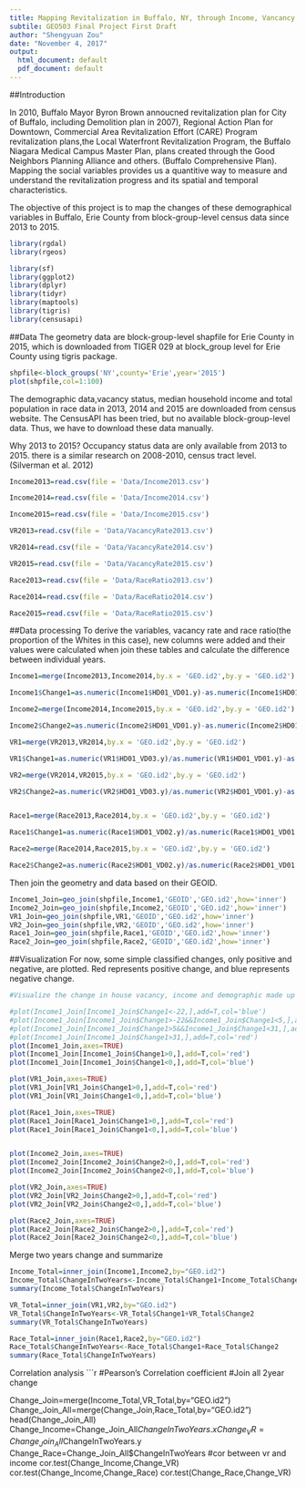 ---
title: Mapping Revitalization in Buffalo, NY, through Income, Vancancy and Demographic Made up Data from 2013 to 2015 
subtile: GEO503 Final Project First Draft
author: "Shengyuan Zou"
date: "November 4, 2017"
output:
  html_document: default
  pdf_document: default
---

##Introduction

In 2010, Buffalo Mayor Byron Brown annoucned revitalization plan for City of Buffalo, including Demolition plan in 2007), Regional Action Plan for Downtown, Commercial Area Revitalization Effort (CARE) Program revitalization plans,the Local Waterfront Revitalization Program, the Buffalo Niagara Medical Campus Master Plan, plans created through the Good Neighbors Planning Alliance and others. (Buffalo Comprehensive Plan). Mapping the social variables provides us a quantitive way to measure and understand the revitalization progress and its spatial and temporal characteristics.

The objective of this project is to map the changes of these demographical variables in Buffalo, Erie County from block-group-level census data since 2013 to 2015.

```{r setup, include=FALSE}
library(rgdal)
library(rgeos)

library(sf)
library(ggplot2)
library(dplyr)
library(tidyr)
library(maptools)
library(tigris)
library(censusapi)
```

##Data
The geometry data are block-group-level shapfile for Erie County in 2015, which is downloaded from TIGER 029 at block_group level for Erie County using tigris package.
```{r shapefile input}
shpfile<-block_groups('NY',county='Erie',year='2015')
plot(shpfile,col=1:100)

```
The demographic data,vacancy status, median household income and total population in race data in 2013, 2014 and 2015 are downloaded from census website. The CensusAPI has been tried, but no available block-group-level data. Thus, we have to download these data manually. 

Why 2013 to 2015?
Occupancy status data are only available from 2013 to 2015.
there is a similar research on 2008-2010, census tract level. (Silverman et al. 2012)


```{r data input}
Income2013=read.csv(file = 'Data/Income2013.csv')

Income2014=read.csv(file = 'Data/Income2014.csv')

Income2015=read.csv(file = 'Data/Income2015.csv')

VR2013=read.csv(file = 'Data/VacancyRate2013.csv')

VR2014=read.csv(file = 'Data/VacancyRate2014.csv')

VR2015=read.csv(file = 'Data/VacancyRate2015.csv')

Race2013=read.csv(file = 'Data/RaceRatio2013.csv')

Race2014=read.csv(file = 'Data/RaceRatio2014.csv')

Race2015=read.csv(file = 'Data/RaceRatio2015.csv')

```

##Data processing
To derive the variables, vacancy rate and race ratio(the proportion of the Whites in this case), new columns were added and their values were calculated when join these tables and calculate the difference between individual years.
```{r data processing}
Income1=merge(Income2013,Income2014,by.x = 'GEO.id2',by.y = 'GEO.id2')

Income1$Change1=as.numeric(Income1$HD01_VD01.y)-as.numeric(Income1$HD01_VD01.x)

Income2=merge(Income2014,Income2015,by.x = 'GEO.id2',by.y = 'GEO.id2')

Income2$Change2=as.numeric(Income2$HD01_VD01.y)-as.numeric(Income2$HD01_VD01.x)

VR1=merge(VR2013,VR2014,by.x = 'GEO.id2',by.y = 'GEO.id2')

VR1$Change1=as.numeric(VR1$HD01_VD03.y)/as.numeric(VR1$HD01_VD01.y)-as.numeric(VR1$HD01_VD03.x)/as.numeric(VR1$HD01_VD01.x)

VR2=merge(VR2014,VR2015,by.x = 'GEO.id2',by.y = 'GEO.id2')

VR2$Change2=as.numeric(VR2$HD01_VD03.y)/as.numeric(VR2$HD01_VD01.y)-as.numeric(VR2$HD01_VD03.x)/as.numeric(VR2$HD01_VD01.x)


Race1=merge(Race2013,Race2014,by.x = 'GEO.id2',by.y = 'GEO.id2')

Race1$Change1=as.numeric(Race1$HD01_VD02.y)/as.numeric(Race1$HD01_VD01.y)-as.numeric(Race1$HD01_VD02.x)/as.numeric(Race1$HD01_VD01.x)

Race2=merge(Race2014,Race2015,by.x = 'GEO.id2',by.y = 'GEO.id2')

Race2$Change2=as.numeric(Race2$HD01_VD02.y)/as.numeric(Race2$HD01_VD01.y)-as.numeric(Race2$HD01_VD02.x)/as.numeric(Race2$HD01_VD01.x)

```

Then join the geometry and data based on their GEOID.
```{r Join geo with data}
Income1_Join=geo_join(shpfile,Income1,'GEOID','GEO.id2',how='inner')
Income2_Join=geo_join(shpfile,Income2,'GEOID','GEO.id2',how='inner')
VR1_Join=geo_join(shpfile,VR1,'GEOID','GEO.id2',how='inner')
VR2_Join=geo_join(shpfile,VR2,'GEOID','GEO.id2',how='inner')
Race1_Join=geo_join(shpfile,Race1,'GEOID','GEO.id2',how='inner')
Race2_Join=geo_join(shpfile,Race2,'GEOID','GEO.id2',how='inner')
```
##Visualization
For now, some simple classified changes, only positive and negative, are plotted. Red represents positive change, and blue represents negative change.

```{r visualization}
#Visualize the change in house vacancy, income and demographic made up

#plot(Income1_Join[Income1_Join$Change1<-22,],add=T,col='blue')
#plot(Income1_Join[Income1_Join$Change1>-22&&Income1_Join$Change1<5,],add=T,col='yellow')
#plot(Income1_Join[Income1_Join$Change1>5&&Income1_Join$Change1<31,],add=T,col='green')
#plot(Income1_Join[Income1_Join$Change1>31,],add=T,col='red')
plot(Income1_Join,axes=TRUE)
plot(Income1_Join[Income1_Join$Change1>0,],add=T,col='red')
plot(Income1_Join[Income1_Join$Change1<0,],add=T,col='blue')

plot(VR1_Join,axes=TRUE)
plot(VR1_Join[VR1_Join$Change1>0,],add=T,col='red')
plot(VR1_Join[VR1_Join$Change1<0,],add=T,col='blue')

plot(Race1_Join,axes=TRUE)
plot(Race1_Join[Race1_Join$Change1>0,],add=T,col='red')
plot(Race1_Join[Race1_Join$Change1<0,],add=T,col='blue')


plot(Income2_Join,axes=TRUE)
plot(Income2_Join[Income2_Join$Change2>0,],add=T,col='red')
plot(Income2_Join[Income2_Join$Change2<0,],add=T,col='blue')

plot(VR2_Join,axes=TRUE)
plot(VR2_Join[VR2_Join$Change2>0,],add=T,col='red')
plot(VR2_Join[VR2_Join$Change2<0,],add=T,col='blue')

plot(Race2_Join,axes=TRUE)
plot(Race2_Join[Race2_Join$Change2>0,],add=T,col='red')
plot(Race2_Join[Race2_Join$Change2<0,],add=T,col='blue')
```
Merge two years change and summarize
```{r merge and summarize}

Income_Total=inner_join(Income1,Income2,by="GEO.id2")
Income_Total$ChangeInTwoYears<-Income_Total$Change1+Income_Total$Change2
summary(Income_Total$ChangeInTwoYears)

VR_Total=inner_join(VR1,VR2,by="GEO.id2")
VR_Total$ChangeInTwoYears<-VR_Total$Change1+VR_Total$Change2
summary(VR_Total$ChangeInTwoYears)

Race_Total=inner_join(Race1,Race2,by="GEO.id2")
Race_Total$ChangeInTwoYears<-Race_Total$Change1+Race_Total$Change2
summary(Race_Total$ChangeInTwoYears)
```

Correlation analysis
```{r Correlation}
#Pearson's Correlation coefficient
#Join all 2year change 

Change_Join=merge(Income_Total,VR_Total,by="GEO.id2")
Change_Join_All=merge(Change_Join,Race_Total,by="GEO.id2")
head(Change_Join_All)
Change_Income=Change_Join_All$ChangeInTwoYears.x
Change_VR=Change_Join_All$ChangeInTwoYears.y
Change_Race=Change_Join_All$ChangeInTwoYears
#cor between vr and income
cor.test(Change_Income,Change_VR)
cor.test(Change_Income,Change_Race)
cor.test(Change_Race,Change_VR)